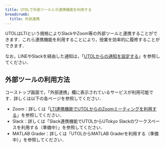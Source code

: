 ```yaml
---
title: UTOLで外部ツールとの連携機能を利用する
breadcrumb:
  title: 外部連携
---
```


UTOLはLTIという規格によりSlackやZoom等の外部ツールと連携することができます．これら連携機能を利用することにより，授業を効率的に履修することができます．

なお，LINEやSlackを経由した通知は，「[UTOLからの通知を設定する](/utol/notification/)」を参照してください．

## 外部ツールの利用方法

コーストップ画面で，「外部連携」欄に表示されているサービスが利用可能です．詳しくは以下の各ページを参照してください．

- Zoom：詳しくは「[LTI連携機能でUTOLからのZoomミーティングを利用する](/utol/lecturers/integrations/zoom/)」を参照してください．
- Slack：詳しくは「Slack連携機能でUTOLからUTokyo Slackのワークスペースを利用する（準備中）」を参照してください．
- MATLAB Grader：詳しくは「UTOLからMATLAB Graderを利用する（準備中）」を参照してください．
